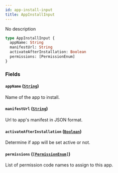 ```yaml
---
id: app-install-input
title: AppInstallInput
---
```


No description

```graphql
type AppInstallInput {
  appName: String
  manifestUrl: String
  activateAfterInstallation: Boolean
  permissions: [PermissionEnum]
}
```

### Fields

#### `appName` ([`String`](/developer/api-reference/scalars/string))

Name of the app to install.

#### `manifestUrl` ([`String`](/developer/api-reference/scalars/string))

Url to app's manifest in JSON format.

#### `activateAfterInstallation` ([`Boolean`](/developer/api-reference/scalars/boolean))

Determine if app will be set active or not.

#### `permissions` ([`[PermissionEnum]`](/developer/api-reference/enums/permission-enum))

List of permission code names to assign to this app.

